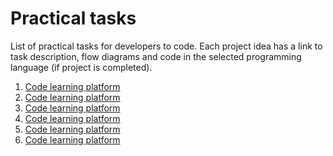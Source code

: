 # Practical tasks

List of practical tasks for developers to code. Each project idea has a link to task description, flow diagrams and code in the selected programming language (if project is completed).

1. [Code learning platform](./tasks/learn-coding-platform)
2. [Code learning platform](./tasks/learn-coding-platform)
3. [Code learning platform](./tasks/learn-coding-platform)
4. [Code learning platform](./tasks/learn-coding-platform)
5. [Code learning platform](./tasks/learn-coding-platform)
6. [Code learning platform](./tasks/learn-coding-platform)
